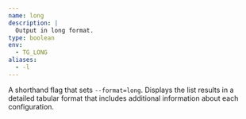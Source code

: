 ```yaml
---
name: long
description: |
  Output in long format.
type: boolean
env:
  - TG_LONG
aliases:
  - -l
---
```


A shorthand flag that sets `--format=long`. Displays the list results in a detailed tabular format that includes additional information about each configuration.
